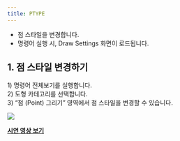 ```yaml
---
title: PTYPE
---
```



[image1]: ../../../../../assets/images/commands/ptype/image1.png

* 점 스타일을 변경합니다.  
* 명령어 실행 시, Draw Settings 화면이 로드됩니다.

## **1\. 점 스타일 변경하기**

1\) 명령어 전체보기를 실행합니다.  
2\) 도형 카테고리를 선택합니다.  
3\) “점 (Point) 그리기” 영역에서 점 스타일을 변경할 수 있습니다.   

![][image1]  

[**<Icon name="youtube" class="emoji"/> 시연 영상 보기**](https://youtu.be/8xOBwVBqzag) 